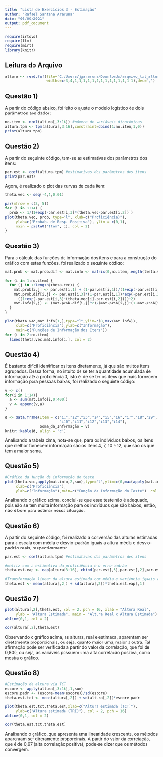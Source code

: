 ```yaml
---
title: "Lista de Exercícios 3 - Estimação"
author: "Rafael Santana Araruna"
date: "06/09/2021"
output: pdf_document
---
```


```r
require(irtoys)
require(ltm)
require(mirt)
library(knitr)
```

## Leitura do Arquivo 

```r
altura <- read.fwf(file="C:/Users/jgararuna/Downloads/arquivo_txt_altura.txt",
                   widths=c(3,4,1,1,1,1,1,1,1,1,1,1,1,1,1,1),dec=',')
```


## Questão 1)

A partir do código abaixo, foi feito o ajuste o modelo logístico de dois parâmetros aos dados:

```r
no.item <- ncol(altura[,3:16]) #número de variáveis dicotômicas
altura.tpm <- tpm(altura[,3:16],constraint=cbind(1:no.item,1,0))
print(altura.tpm)
```


## Questão 2)

A partir do seguinte código, tem-se as estimativas dos parâmetros dos itens:

```r
par.est <- coef(altura.tpm) #estimativas dos parâmetros dos itens
print(par.est)
```

Agora, é realizado o plot das curvas de cada item: 

```r
theta.vec <- seq(-4,4,0.01)

par(mfrow = c(3, 5))
for (i in 1:14) {
  prob <- 1/(1+exp(-par.est[i,3]*(theta.vec-par.est[i,2])))
plot(theta.vec, prob, type="l", xlab=c("Proficiência)"),
     ylab=c("Probab. de Resp. Positiva"), ylim = c(0,1), 
     main = paste0("Item", i), col = 2)
}
```

## Questão 3)

Para o cálculo das funções de informação dos itens e para a construção do gráfico com estas funções, foi realizado o seguinte código:

```r
mat.prob <- mat.prob.dif <- mat.info <- matrix(0,no.item,length(theta.vec))

for (i in 1:no.item) {
  for (j in 1:length(theta.vec)) {
    mat.prob[i,j] <- par.est[i,1] + (1-par.est[i,1])/(1+exp(-par.est[i,3]*(theta.vec[j]-par.est[i,2])))
    mat.prob.dif[i,j] <- par.est[i,3]*(1-par.est[i,1])*exp(-par.est[i,3]*(theta.vec[j]-par.est[i,2]))/
      ((1+exp(-par.est[i,3]*(theta.vec[j]-par.est[i,2])))^2)
    mat.info[i,j] <- (mat.prob.dif[i,j]^2)/(mat.prob[i,j]*(1-mat.prob[i,j]))
  }
}

plot(theta.vec,mat.info[1,],type="l",ylim=c(0,max(mat.info)),
     xlab=c("Proficiência"),ylab=c("Informação"),
     main=c("Funções de Informação dos Itens"))
for (i in 2:no.item) 
  lines(theta.vec,mat.info[i,], col = 2)
```

## Questão 4)

É bastante difícil identificar os itens diretamente, já que são muitos itens agrupados. Dessa forma, no intuito de se ter a quantidade acumulada de informação até a proficiência 0, isto é, de se ter os itens que mais fornecem informação para pessoas baixas, foi realizado o seguinte código:

```r
v <- c()
for(i in 1:14){
  a <- sum(mat.info[i,0:400])
  v <- append(v,a)
}

d <- data.frame(Item = c("i1","i2","i3","i4","i5","i6","i7","i8","i9",
                         "i10","i11","i12","i13","i14"), 
                Soma_da_Informação = v)
knitr::kable(d, align = 'c')
```

Analisando a tabela cima, nota-se que, para os indivíduos baixos, os itens que melhor fornecem informação são os itens 4, 7, 10 e 12, que são os que tem a maior soma.

## Questão 5)

```r
#Gráfico da função de informação do teste
plot(theta.vec,apply(mat.info,2,sum),type="l",ylim=c(0,max(apply(mat.info,2,sum))),
     xlab=c("Proficiência"),
     ylab=c("Informação"),main=c("Função de Informação do Teste"), col = 2)
```

Analisando o gráfico acima, conclui-se que esse teste não é adequado, pois não se tem muita informação para os indvíduos que são baixos, então, não é bom para estimar nessa situação.

## Questão 6)

A partir do seguinte código, foi realizado a conversão das alturas estimadas para a escala com média e desvio-padrão iguais a altura média e desvio-padrão reais, respectivamente:

```r
par.est <- coef(altura.tpm) #estimativas dos parâmetros dos itens

#matriz com a estimativa da proficiência e o erro-padrão
theta.est.eap <- eap(altura[3:16], cbind(par.est[,3],par.est[,2],par.est[,1]), qu=normal.qu())

#Transformação linear da altura estimada com média e variância iguais a altura real
theta.est <- mean(altura[,2]) + sd(altura[,2])*theta.est.eap[,1]
```

## Questão 7)

```r
plot(altura[,2],theta.est, col = 2, pch = 16, xlab = "Altura Real",
     ylab = "Altura Estimada", main = "Altura Real x Altura Estimada")
abline(0,1, col = 2)

cor(altura[,2],theta.est)
```

Observando o gráfico acima, as alturas, real e estimada, aparentam ser diretamente proporcionais, ou seja, quanto maior uma, maior a outra. Tal afirmação pode ser verificada a partir do valor da correlação, que foi de 0,800, ou seja, as variáveis possuem uma alta correlação positiva, como mostra o gráfico.

## Questão 8) 

```r
#Estimação da altura via TCT
escore <- apply(altura[,3:16],1,sum)
escore.padr <- (escore-mean(escore))/sd(escore)
theta.est.tct <- mean(altura[,2]) + sd(altura[,2])*escore.padr

plot(theta.est.tct,theta.est,xlab=c("Altura estimada (TCT)"),
     ylab=c("Altura estimada (TRI)"), col = 2, pch = 16)
abline(0,1, col = 2)

cor(theta.est.tct,theta.est)
```

Analisando o gráfico, que apresenta uma linearidade crescente, os métodos aparentam ser diretamente proporcinais. A partir do valor da correlação, que é de 0,97 (alta correlação positiva), pode-se dizer que os métodos convergem.